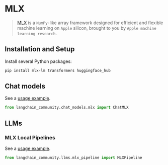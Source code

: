 # MLX

>[MLX](https://ml-explore.github.io/mlx/build/html/index.html) is a `NumPy`-like array framework
> designed for efficient and flexible machine learning on `Apple` silicon,
> brought to you by `Apple machine learning research`.


## Installation and Setup

Install several Python packages:

```bash
pip install mlx-lm transformers huggingface_hub
````


## Chat models


See a [usage example](/oss/integrations/chat/mlx).

```python
from langchain_community.chat_models.mlx import ChatMLX
```

## LLMs

### MLX Local Pipelines

See a [usage example](/oss/integrations/llms/mlx_pipelines).

```python
from langchain_community.llms.mlx_pipeline import MLXPipeline
```
